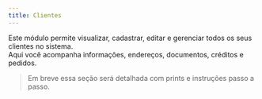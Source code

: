 ```yaml
---
title: Clientes
---
```

Este módulo permite visualizar, cadastrar, editar e gerenciar todos os seus clientes no sistema.  
Aqui você acompanha informações, endereços, documentos, créditos e pedidos.

> Em breve essa seção será detalhada com prints e instruções passo a passo.
